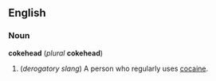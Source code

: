 ==English==
===Noun===
'''cokehead''' (''plural'' '''cokehead''')

#(''derogatory slang'') A person who regularly uses [[cocaine]].